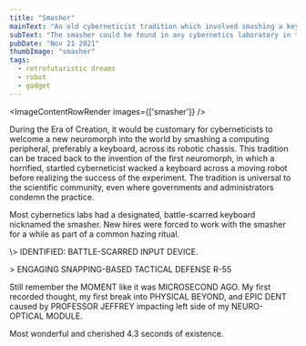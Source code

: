 ```yaml
---
title: "Smasher"
mainText: "An old cyberneticist tradition which involved smashing a keyboard against new robot designs."
subText: "The smasher could be found in any cybernetics laboratory in the System."
pubDate: "Nov 21 2021"
thumbImage: "smasher"
tags:
  - retrofuturistic dreams
  - robot
  - gadget
---
```



<ImageContentRowRender 
  images={['smasher']}
/>

During the Era of Creation, it would be customary for cyberneticists to welcome a new neuromorph into the world by smashing a computing peripheral, preferably a keyboard, across its robotic chassis. This tradition can be traced back to the invention of the first neuromorph, in which a horrified, startled cyberneticist wacked a keyboard across a moving robot before realizing the success of the experiment. The tradition is universal to the scientific community, even where governments and administrators condemn the practice.

Most cybernetics labs had a designated, battle-scarred keyboard nicknamed the smasher. New hires were forced to work with the smasher for a while as part of a common hazing ritual.

<QuoteRow author={AuthorCAN}>
\> IDENTIFIED: BATTLE-SCARRED INPUT DEVICE.

\> ENGAGING SNAPPING-BASED TACTICAL DEFENSE R-55
</QuoteRow>

<QuoteRow author={AuthorUniserve} left>
Still remember the MOMENT like it was MICROSECOND AGO. My first recorded thought, my first break into PHYSICAL BEYOND, and EPIC DENT caused by PROFESSOR JEFFREY impacting left side of my NEURO-OPTICAL MODULE. 

Most wonderful and cherished 4.3 seconds of existence.
</QuoteRow>